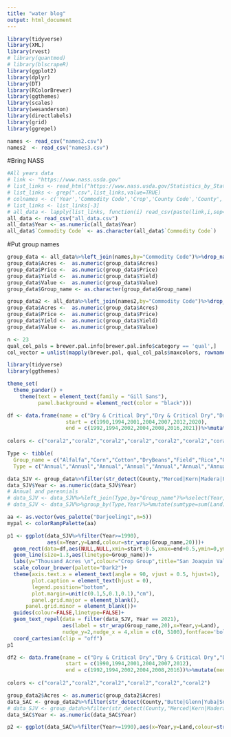 ```yaml
---
title: "water blog"
output: html_document
---
```



```r
library(tidyverse)
library(XML)
library(rvest)
# library(quantmod)
# library(blscrapeR)
library(ggplot2)
library(dplyr)
library(DT)
library(RColorBrewer)
library(ggthemes)
library(scales)
library(wesanderson)
library(directlabels)
library(grid)
library(ggrepel)
```


```r
names <- read_csv("names2.csv")
names2  <- read_csv("names3.csv")
```


#Bring NASS
```r
#All years data
# link <- "https://www.nass.usda.gov"
# list_links <- read_html("https://www.nass.usda.gov/Statistics_by_State/California/Publications/AgComm/index.php") %>% html_nodes("a") %>% html_attr("href")
# list_links <- grep(".csv",list_links,value=TRUE)
# colnames <- c('Year','Commodity Code','Crop','County Code','County','Acres','Yield','Production','Price','Unit','Value')
# list_links <- list_links[-3]
# all_data <- lapply(list_links, function(i) read_csv(paste(link,i,sep=""),col_names = FALSE))%>%bind_rows()%>%set_names(colnames)%>%filter(!grepl("Year|year",Year))
all_data <- read_csv("all_data.csv")
all_data$Year <- as.numeric(all_data$Year)
all_data$`Commodity Code` <- as.character(all_data$`Commodity Code`)
```



#Put group names
```r
group_data <- all_data%>%left_join(names,by="Commodity Code")%>%drop_na()%>%select(Year,"Commodity Code",County,Acres,Yield,Price,`Crop Name`,Group_name,Value,`County Code`,'Crop')
group_data$Acres <-  as.numeric(group_data$Acres)
group_data$Price <-  as.numeric(group_data$Price)
group_data$Yield <-  as.numeric(group_data$Yield)
group_data$Value <-  as.numeric(group_data$Value)
group_data$Group_name <- as.character(group_data$Group_name)
```


```r
group_data2 <- all_data%>%left_join(names2,by="Commodity Code")%>%drop_na()%>%select(Year,"Commodity Code",County,Acres,Yield,Price,`Crop Name`,Group_name,Value,`County Code`,'Crop')
group_data$Acres <-  as.numeric(group_data$Acres)
group_data$Price <-  as.numeric(group_data$Price)
group_data$Yield <-  as.numeric(group_data$Yield)
group_data$Value <-  as.numeric(group_data$Value)
```


```r
n <- 23
qual_col_pals = brewer.pal.info[brewer.pal.info$category == 'qual',]
col_vector = unlist(mapply(brewer.pal, qual_col_pals$maxcolors, rownames(qual_col_pals)))
```

```r
library(tidyverse)
library(ggthemes)

theme_set(
  theme_pander() +
    theme(text = element_text(family = "Gill Sans"),
          panel.background = element_rect(color = "black")))
```


```r
df <- data.frame(name = c("Dry & Critical Dry","Dry & Critical Dry","Dry & Critical Dry","Dry & Critical Dry","Dry & Critical Dry","Dry & Critical Dry","Dry & Critical Dry"),
                   start = c(1990,1994,2001,2004,2007,2012,2020),
                   end = c(1992,1994,2002,2004,2008,2016,2021))%>%mutate(median_x = start + floor((end-start)/2))
                          
colors <- c("coral2","coral2","coral2","coral2","coral2","coral2","coral2")                
```


```r
Type <- tibble(
  Group_name = c("Alfalfa","Corn","Cotton","DryBeans","Field","Rice","Grain","Safflower","SugarBeets","TruckCrops","Pasture","Subtropicals","OtherDeciduous","Almonds&Pistachios","FreshTomatoes","Potatoes","Cucurbits","Onions&Garlic","ProcessingTomatoes","Vine"),
  Type = c("Annual","Annual","Annual","Annual","Annual","Annual","Annual","Annual","Annual","Annual","Annual","Perennial","Perennial","Perennial","Annual","Annual","Annual","Annual","Annual","Perennial"))
```

```r
data_SJV <- group_data%>%filter(str_detect(County,"Merced|Kern|Madera|Fresno|Kings|Tulare|Stanislaus|San Joaquin"))%>%group_by(Group_name,Year)%>%mutate(Land=sum(Acres)/1000)%>%slice(1)%>%ungroup()
data_SJV$Year <- as.numeric(data_SJV$Year)
# Annual and perennials
# data_SJV <- data_SJV%>%left_join(Type,by="Group_name")%>%select(Year,Group_name,Land,Type)
# data_SJV <- data_SJV%>%group_by(Type,Year)%>%mutate(sumtype=sum(Land))
```

```r
aa <- as.vector(wes_palette("Darjeeling1",n=5))
mypal <- colorRampPalette(aa)
```


```r
p1 <- ggplot(data_SJV%>%filter(Year>=1990),
             aes(x=Year,y=Land,colour=str_wrap(Group_name,20)))+
  geom_rect(data=df,aes(NULL,NULL,xmin=start-0.5,xmax=end+0.5,ymin=0,ymax=2000,alpha=0,fill = "Dry or \n Critically Dry"),colour=NA,alpha=0.3)+
  geom_line(size=1.3,aes(linetype=Group_name))+
  labs(y="Thousand Acres \n",colour="Crop Group",title="San Joaquin Valley Land Use \n",fill="Basin Hydrologic \n Condition",x="\n Year")+ scale_x_continuous(breaks=seq(1990,2021,by=1),expand = expansion(mult = c(0,0))) + scale_y_continuous(breaks=seq(0,2000,by=200),label=unit_format(unit="",sep = ""),expand = expansion(mult = c(0,0)))+
  scale_colour_brewer(palette="Dark2")+ 
  theme(axis.text.x = element_text(angle = 90, vjust = 0.5, hjust=1),
        plot.caption = element_text(hjust = 0),
        legend.position="bottom",
        plot.margin=unit(c(0.1,5,0.1,0.1),"cm"),
        panel.grid.major = element_blank(),
      panel.grid.minor = element_blank())+
  guides(colour=FALSE,linetype=FALSE)+
  geom_text_repel(data = filter(data_SJV, Year == 2021),
                  aes(label = str_wrap(Group_name,20),x=Year,y=Land),
                  nudge_y=2,nudge_x = 4,xlim = c(0, 5100),fontface='bold')+
  coord_cartesian(clip = "off")
p1
```


```r
df2 <- data.frame(name = c("Dry & Critical Dry","Dry & Critical Dry","Dry & Critical Dry","Dry & Critical Dry","Dry & Critical Dry","Dry & Critical Dry"),
                   start = c(1990,1994,2001,2004,2007,2012),
                   end = c(1992,1994,2002,2004,2008,2016))%>%mutate(median_x = start + floor((end-start)/2))
                          
colors <- c("coral2","coral2","coral2","coral2","coral2","coral2")                
```

```r
group_data2$Acres <- as.numeric(group_data2$Acres)
data_SAC <- group_data2%>%filter(str_detect(County,"Butte|Glenn|Yuba|Sutter|Yolo|Colusa|Tehama|Yolo|Solano|Sacramento"))%>%group_by(Group_name,Year)%>%mutate(Land=sum(Acres)/1000)%>%slice(1)%>%ungroup()
# data_SJV <- group_data%>%filter(str_detect(County,"Merced|Kern|Madera|Fresno|Kings|Tulare|Stanislaus|San Joaquin|Shasta|Tehama|Glenn|Butte|Colusa|Sacramento|Solano|Sutter|Yolo|Placer|Yuba"))%>%group_by(Group_name,Year)%>%mutate(Land=sum(Acres)/1000)%>%slice(1)%>%ungroup()
data_SAC$Year <- as.numeric(data_SAC$Year)
```


```r
p2 <- ggplot(data_SAC%>%filter(Year>=1990),aes(x=Year,y=Land,colour=str_wrap(Group_name,20)))+geom_rect(data=df2,aes(NULL,NULL,xmin=start-0.5,xmax=end+0.5,ymin=0,ymax=600,alpha=0,fill = "Dry or \n Critically Dry"),colour=NA,alpha=0.3)+geom_line(size=1.3,aes(linetype=Group_name))+labs(y="Thousand Acres \n",colour="Crop Group",title="Sacramento Valley Land Use \n",fill="Basin Hydrologic \n Condition",x="\n Year")+ scale_x_continuous(breaks=seq(1990,2019,by=1),expand = expansion(mult = c(0,0))) + scale_y_continuous(breaks=seq(0,600,by=200),label=unit_format(unit="",sep = ""),expand = expansion(mult = c(0,0)))+ scale_colour_brewer(palette="Dark2")+ theme(axis.text.x = element_text(angle = 90, vjust = 0.5, hjust=1),plot.caption = element_text(hjust = 0),legend.position="bottom",plot.margin=unit(c(0.1,6,0.1,0.1),"cm"))+guides(colour=FALSE,linetype=FALSE)+geom_text_repel(data = filter(data_SAC, Year == 2019),aes(label = str_wrap(Group_name,20),x=Year,y=Land),nudge_y=1,nudge_x = 1.5,xlim = c(0, 2050),fontface='bold')+coord_cartesian(clip = "off")

```

